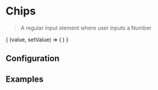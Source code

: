 
 # Chips

 > A regular input element where user inputs a Number

<CodeBlock defaultValue={[]}>
{
    (value, setValue) => (
        <Chips
            placeholder="Test placeholder"
            className="my-dropdown"
            prefixClassName="my-yoooo"
            label="This is the label"
            value={value}
            onChange={setValue}
        />
    )
}
</CodeBlock>

 ## Configuration

 <ConfigBlock of={Chips} />

 ## Examples

